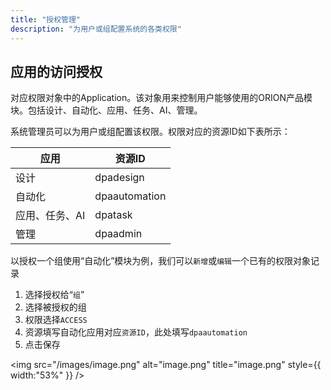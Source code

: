```yaml
---
title: "授权管理"
description: "为用户或组配置系统的各类权限"
---
```


## 应用的访问授权

对应权限对象中的Application。该对象用来控制用户能够使用的ORION产品模块。包括设计、自动化、应用、任务、AI、管理。

系统管理员可以为用户或组配置该权限。权限对应的资源ID如下表所示：

| 应用       | 资源ID          |
| -------- | ------------- |
| 设计       | dpadesign     |
| 自动化      | dpaautomation |
| 应用、任务、AI | dpatask       |
| 管理       | dpaadmin      |

以授权一个组使用“自动化”模块为例，我们可以`新增`或`编辑`一个已有的权限对象记录

1. 选择授权给“`组`”
2. 选择被授权的组
3. 权限选择`ACCESS`
4. 资源填写自动化应用对应`资源ID`，此处填写`dpaautomation`
5. 点击保存

<img
  src="/images/image.png"
  alt="image.png"
  title="image.png"
  style={{ width:"53%" }}
/>
